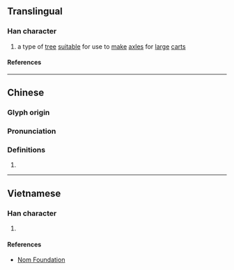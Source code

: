 {{character info/new}}
==Translingual==

===Han character===
{{Han char|rn=75|rad=木|as=14|sn=18|four=40923|canj=DYX|ids=⿰木齊}}

# a type of [[tree]] [[suitable]] for use to [[make]] [[axle]]s for [[large]] [[cart]]s

====References====
{{Han ref|kx=0559.140|dkj=15759|dj=0948.290|hdz=21310.030|uh=6AC5}}

----

==Chinese==
{{zh-forms}}

===Glyph origin===
{{Han etym}}

===Pronunciation===
{{zh-pron
|m=jī
|c=zai1
|mc=y
|oc=y
|ma=
|cat=n
}}

===Definitions===
{{zh-hanzi}}

# {{rfdef|zh}}

----

==Vietnamese==

===Han character===
{{vi-readings|rs=木14|reading=tầy}}

# {{rfdef|vi|sort=木14}}

====References====
* [http://nomfoundation.org/common/nom_details.php?codepoint=6ac5 Nom Foundation]